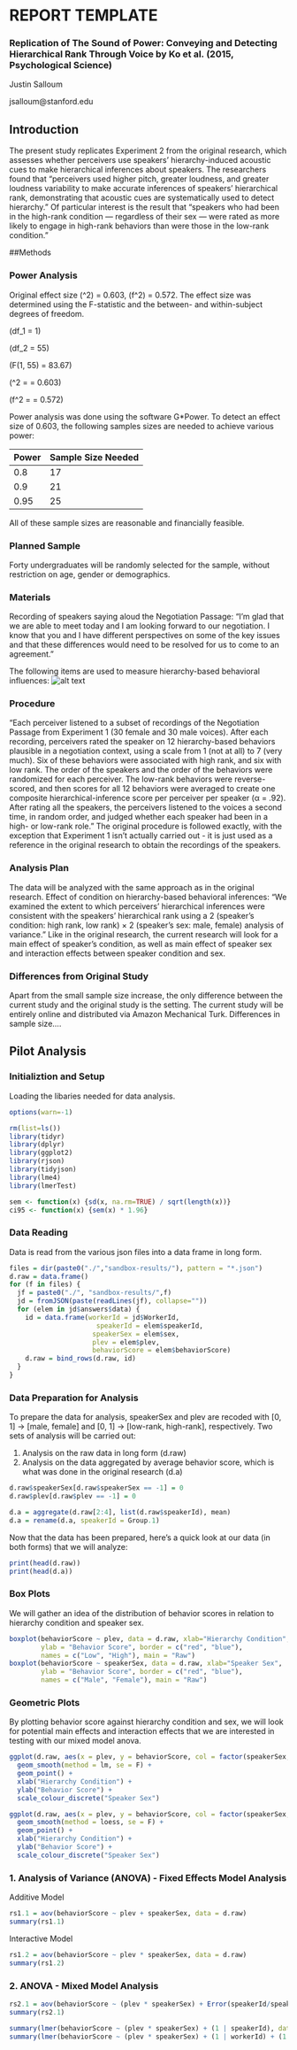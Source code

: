 # REPORT TEMPLATE


### Replication of The Sound of Power: Conveying and Detecting Hierarchical Rank Through Voice by Ko et al. (2015, Psychological Science)

Justin Salloum

jsalloum@stanford.edu


## Introduction

The present study replicates Experiment 2 from the original research, which assesses whether perceivers use speakers' hierarchy-induced acoustic cues to make hierarchical inferences about speakers. The researchers found that "perceivers used higher pitch, greater loudness, and greater loudness variability to make accurate inferences of speakers' hierarchical rank, demonstrating that acoustic cues are systematically used to detect hierarchy." Of particular interest is the result that "speakers who had been in the high-rank condition — regardless of their sex — were rated as more likely to engage in high-rank behaviors than were those in the low-rank condition."


##Methods

### Power Analysis

Original effect size \(\eta^2\) = 0.603, \(f^2\) = 0.572. The effect size was determined using the F-statistic and the between- and within-subject degrees of freedom.

\(df_1 = 1\)

\(df_2 = 55\)

\(F(1, 55) = 83.67\)

\(\eta^2 = \frac{df_1F}{df_1F + df_2} = 0.603\)

\(f^2 = \frac{\eta^2}{1 - \eta^2} = 0.572\)

Power analysis was done using the software G*Power. To detect an effect size of 0.603, the following samples sizes are needed to achieve various power:
	
Power |Sample Size Needed
------|-------------------
0.8   | 17
0.9   | 21
0.95  | 25

All of these sample sizes are reasonable and financially feasible.

### Planned Sample

Forty undergraduates will be randomly selected for the sample, without restriction on age, gender or demographics.

### Materials

Recording of speakers saying aloud the Negotiation Passage: "I'm glad that we are able to meet today and I am looking forward to our negotiation. I know that you and I have different perspectives on some of the key issues and that these differences would need to be resolved for us to come to an agreement."

The following items are used to measure hierarchy-based behavioral influences:
![alt text](Table5.png)

### Procedure

"Each perceiver listened to a subset of recordings of the Negotiation Passage from Experiment 1 (30 female and 30 male voices). After each recording, perceivers rated the speaker on 12 hierarchy-based behaviors plausible in a negotiation context, using a scale from 1 (not at all) to 7  (very much). Six of these behaviors were associated with high rank, and six with low rank. The order of the speakers and the order of the behaviors were randomized for each perceiver. The low-rank behaviors were reverse-scored, and then scores for all 12 behaviors were averaged to create one composite hierarchical-inference score per perceiver per speaker (α = .92). After rating all the speakers, the perceivers listened to the voices a second time, in random order, and judged whether each speaker had been in a high- or low-rank role."
	The original procedure is followed exactly, with the exception that Experiment 1 isn't actually carried out - it is just used as a reference in the original research to obtain the recordings of the speakers.

### Analysis Plan
The data will be analyzed with the same approach as in the original research. Effect of condition on hierarchy-based behavioral inferences:
"We examined the extent to which perceivers' hierarchical inferences were consistent with the speakers' hierarchical rank using a 2 (speaker's condition: high rank, low rank) × 2 (speaker's sex: male, female) analysis of variance."
Like in the original research, the current research will look for a main effect of speaker's condition, as well as main effect of speaker sex and interaction effects between speaker condition and sex.

### Differences from Original Study
Apart from the small sample size increase, the only difference between the current study and the original study is the setting. The current study will be entirely online and distributed via Amazon Mechanical Turk. Differences in sample size....

## Pilot Analysis

### Initializtion and Setup

Loading the libaries needed for data analysis.

```r
options(warn=-1)

rm(list=ls())
library(tidyr)
library(dplyr)
library(ggplot2)
library(rjson)
library(tidyjson)
library(lme4)
library(lmerTest)

sem <- function(x) {sd(x, na.rm=TRUE) / sqrt(length(x))}
ci95 <- function(x) {sem(x) * 1.96}
```

### Data Reading

Data is read from the various json files into a data frame in long form.

```r
files = dir(paste0("./","sandbox-results/"), pattern = "*.json")
d.raw = data.frame()
for (f in files) {
  jf = paste0("./", "sandbox-results/",f)
  jd = fromJSON(paste(readLines(jf), collapse=""))
  for (elem in jd$answers$data) {
    id = data.frame(workerId = jd$WorkerId,
                      speakerId = elem$speakerId,
                     speakerSex = elem$sex,
                     plev = elem$plev,
                     behaviorScore = elem$behaviorScore)
    d.raw = bind_rows(d.raw, id)
  }
}
```

### Data Preparation for Analysis

To prepare the data for analysis, speakerSex and plev are recoded with [0, 1] -> [male, female] and [0, 1] -> [low-rank, high-rank], respectively. Two sets of analysis will be carried out:

1. Analysis on the raw data in long form (d.raw)
2. Analysis on the data aggregated by average behavior score, which is what was done in the original research (d.a)

```r
d.raw$speakerSex[d.raw$speakerSex == -1] = 0
d.raw$plev[d.raw$plev == -1] = 0

d.a = aggregate(d.raw[2:4], list(d.raw$speakerId), mean)
d.a = rename(d.a, speakerId = Group.1)
```

Now that the data has been prepared, here's a quick look at our data (in both forms) that we will analyze:

```r
print(head(d.raw))
print(head(d.a))
```

### Box Plots

We will gather an idea of the distribution of behavior scores in relation to hierarchy condition and speaker sex.

```r
boxplot(behaviorScore ~ plev, data = d.raw, xlab="Hierarchy Condition",
        ylab = "Behavior Score", border = c("red", "blue"),
        names = c("Low", "High"), main = "Raw")
boxplot(behaviorScore ~ speakerSex, data = d.raw, xlab="Speaker Sex",
        ylab = "Behavior Score", border = c("red", "blue"),
        names = c("Male", "Female"), main = "Raw")
```

### Geometric Plots

By plotting behavior score against hierarchy condition and sex, we will look for potential main effects and interaction effects that we are interested in testing with our mixed model anova.

```r
ggplot(d.raw, aes(x = plev, y = behaviorScore, col = factor(speakerSex, levels = c(0, 1), labels=c("Male", "Female")))) +
  geom_smooth(method = lm, se = F) + 
  geom_point() + 
  xlab("Hierarchy Condition") + 
  ylab("Behavior Score") +
  scale_colour_discrete("Speaker Sex")

ggplot(d.raw, aes(x = plev, y = behaviorScore, col = factor(speakerSex, levels = c(0, 1), labels=c("Male", "Female")))) +
  geom_smooth(method = loess, se = F) + 
  geom_point() + 
  xlab("Hierarchy Condition") + 
  ylab("Behavior Score") +
  scale_colour_discrete("Speaker Sex")
```

### 1. Analysis of Variance (ANOVA) - Fixed Effects Model Analysis

Additive Model

```r
rs1.1 = aov(behaviorScore ~ plev + speakerSex, data = d.raw)
summary(rs1.1)
```

Interactive Model

```r
rs1.2 = aov(behaviorScore ~ plev * speakerSex, data = d.raw)
summary(rs1.2)
```

### 2. ANOVA - Mixed Model Analysis

```r
rs2.1 = aov(behaviorScore ~ (plev * speakerSex) + Error(speakerId/speakerSex) + plev, data = d.raw)
summary(rs2.1)

summary(lmer(behaviorScore ~ (plev * speakerSex) + (1 | speakerId), data = d.raw ))
summary(lmer(behaviorScore ~ (plev * speakerSex) + (1 | workerId) + (1 | speakerId), data = d.raw ))
```